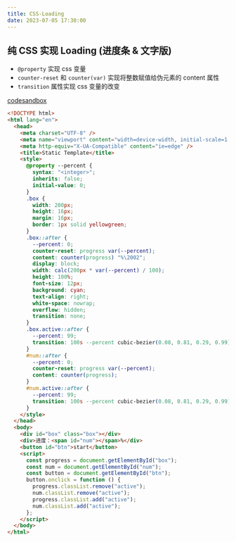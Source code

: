 ```yaml
---
title: CSS-Loading
date: 2023-07-05 17:30:00
---
```



## 纯 CSS 实现 Loading (进度条 & 文字版) 

- `@property` 实现 css 变量
- `counter-reset` 和 `counter(var)` 实现将整数赋值给伪元素的 content 属性
- `transition` 属性实现 css 变量的改变

[codesandbox](https://codesandbox.io/s/wei-yuan-su-css-loading-wdfh69)

```html
<!DOCTYPE html>
<html lang="en">
  <head>
    <meta charset="UTF-8" />
    <meta name="viewport" content="width=device-width, initial-scale=1.0" />
    <meta http-equiv="X-UA-Compatible" content="ie=edge" />
    <title>Static Template</title>
    <style>
      @property --percent {
        syntax: "<integer>";
        inherits: false;
        initial-value: 0;
      }
      .box {
        width: 200px;
        height: 16px;
        margin: 16px;
        border: 1px solid yellowgreen;
      }
      .box::after {
        --percent: 0;
        counter-reset: progress var(--percent);
        content: counter(progress) "%\2002";
        display: block;
        width: calc(200px * var(--percent) / 100);
        height: 100%;
        font-size: 12px;
        background: cyan;
        text-align: right;
        white-space: nowrap;
        overflow: hidden;
        transition: none;
      }
      .box.active::after {
        --percent: 99;
        transition: 100s --percent cubic-bezier(0.08, 0.81, 0.29, 0.99);
      }
      #num::after {
        --percent: 0;
        counter-reset: progress var(--percent);
        content: counter(progress);
      }
      #num.active::after {
        --percent: 99;
        transition: 100s --percent cubic-bezier(0.08, 0.81, 0.29, 0.99);
      }
    </style>
  </head>
  <body>
    <div id="box" class="box"></div>
    <div>进度：<span id="num"></span>%</div>
    <button id="btn">start</button>
    <script>
      const progress = document.getElementById("box");
      const num = document.getElementById("num");
      const button = document.getElementById("btn");
      button.onclick = function () {
        progress.classList.remove("active");
        num.classList.remove("active");
        progress.classList.add("active");
        num.classList.add("active");
      };
    </script>
  </body>
</html>
```
